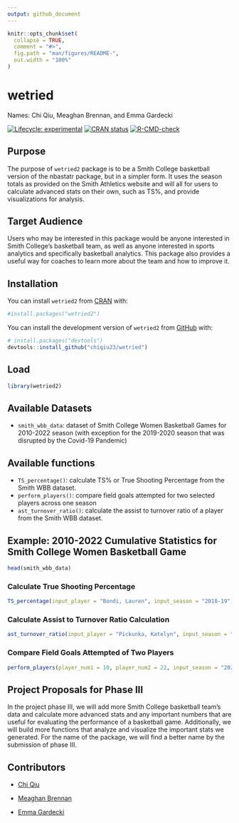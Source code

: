 ```yaml
---
output: github_document
---
```


<!-- README.md is generated from README.Rmd. Please edit that file -->

```r
knitr::opts_chunk$set(
  collapse = TRUE,
  comment = "#>",
  fig.path = "man/figures/README-",
  out.width = "100%"
)
```

# wetried

Names: Chi Qiu, Meaghan Brennan, and Emma Gardecki

<!-- badges: start -->

[![Lifecycle: experimental](https://img.shields.io/badge/lifecycle-experimental-orange.svg){alt="Lifecycle: experimental"}](https://lifecycle.r-lib.org/articles/stages.html#experimental) [![CRAN status](https://www.r-pkg.org/badges/version/wetried2){alt="CRAN status"}](https://CRAN.R-project.org/package=wetried2) [![R-CMD-check](https://github.com/chiqiu23/wetried/actions/workflows/R-CMD-check.yaml/badge.svg){alt="R-CMD-check"}](https://github.com/chiqiu23/wetried/actions/workflows/R-CMD-check.yaml)

<!-- badges: end -->

## Purpose

The purpose of `wetried2` package is to be a Smith College basketball version of the nbastatr package, but in a simpler form. It uses the season totals as provided on the Smith Athletics website and will all for users to calculate advanced stats on their own, such as TS%, and provide visualizations for analysis.

## Target Audience

Users who may be interested in this package would be anyone interested in Smith College's basketball team, as well as anyone interested in sports analytics and specifically basketball analytics. This package also provides a useful way for coaches to learn more about the team and how to improve it.

## Installation

You can install `wetried2` from [CRAN](https://cran.r-project.org/) with:

```r
#install.packages("wetried2")
```

You can install the development version of `wetried2` from [GitHub](https://github.com/) with:

```r
# install.packages("devtools")
devtools::install_github("chiqiu23/wetried")
```

## Load

```r
library(wetried2) 
```

## Available Datasets

-   `smith_wbb_data`: dataset of Smith College Women Basketball Games for 2010-2022 season (with exception for the 2019-2020 season that was disrupted by the Covid-19 Pandemic)

## Available functions

-   `TS_percentage()`: calculate TS% or True Shooting Percentage from the Smith WBB dataset.
-   `perform_players()`: compare field goals attempted for two selected players across one season
-   `ast_turnover_ratio()`: calculate the assist to turnover ratio of a player from the Smith WBB dataset.

## Example: 2010-2022 Cumulative Statistics for Smith College Women Basketball Game

```r
head(smith_wbb_data)
```

### Calculate True Shooting Percentage

```r
TS_percentage(input_player = "Bondi, Lauren", input_season = "2018-19")
```

### Calculate Assist to Turnover Ratio Calculation

```r
ast_turnover_ratio(input_player = "Pickunka, Katelyn", input_season = "2021-22")
```

### Compare Field Goals Attempted of Two Players

```r
perform_players(player_num1 = 10, player_num2 = 22, input_season = "2021-22")
```

## Project Proposals for Phase III

In the project phase III, we will add more Smith College basketball team's data and calculate more advanced stats and any important numbers that are useful for evaluating the performance of a basketball game. Additionally, we will build more functions that analyze and visualize the important stats we generated. For the name of the package, we will find a better name by the submission of phase III.

## Contributors

-   [Chi Qiu](https://github.com/chiqiu23)

-   [Meaghan Brennan](https://github.com/teenyss)

-   [Emma Gardecki](https://github.com/emmagardecki)
